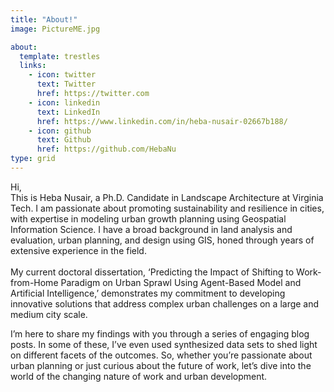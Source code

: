 ---
title: "About!"
image: PictureME.jpg

about:
  template: trestles
  links:
    - icon: twitter
      text: Twitter
      href: https://twitter.com
    - icon: linkedin
      text: LinkedIn
      href: https://www.linkedin.com/in/heba-nusair-02667b188/
    - icon: github
      text: Github
      href: https://github.com/HebaNu
type: grid
---

Hi,\
This is Heba Nusair, a Ph.D. Candidate in Landscape Architecture at Virginia Tech. I am passionate about promoting sustainability and resilience in cities, with expertise in modeling urban growth planning using Geospatial Information Science. I have a broad background in land analysis and evaluation, urban planning, and design using GIS, honed through years of extensive experience in the field.\
\
My current doctoral dissertation, 'Predicting the Impact of Shifting to Work-from-Home Paradigm on Urban Sprawl Using Agent-Based Model and Artificial Intelligence,' demonstrates my commitment to developing innovative solutions that address complex urban challenges on a large and medium city scale.

I'm here to share my findings with you through a series of engaging blog posts. In some of these, I've even used synthesized data sets to shed light on different facets of the outcomes. So, whether you're passionate about urban planning or just curious about the future of work, let's dive into the world of the changing nature of work and urban development.\

***\
***

